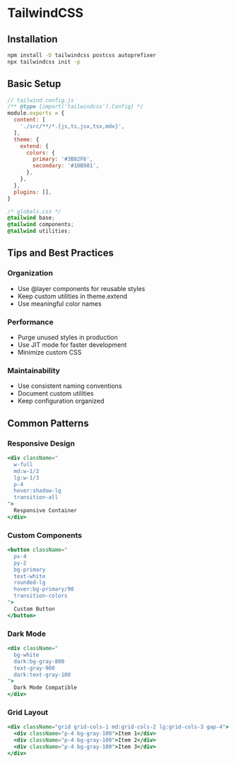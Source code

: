 # TailwindCSS

## Installation

```bash
npm install -D tailwindcss postcss autoprefixer
npx tailwindcss init -p
```

## Basic Setup

```javascript
// tailwind.config.js
/** @type {import('tailwindcss').Config} */
module.exports = {
  content: [
    './src/**/*.{js,ts,jsx,tsx,mdx}',
  ],
  theme: {
    extend: {
      colors: {
        primary: '#3B82F6',
        secondary: '#10B981',
      },
    },
  },
  plugins: [],
}
```

```css
/* globals.css */
@tailwind base;
@tailwind components;
@tailwind utilities;
```

## Tips and Best Practices

### Organization
- Use @layer components for reusable styles
- Keep custom utilities in theme.extend
- Use meaningful color names

### Performance
- Purge unused styles in production
- Use JIT mode for faster development
- Minimize custom CSS

### Maintainability
- Use consistent naming conventions
- Document custom utilities
- Keep configuration organized

## Common Patterns

### Responsive Design
```jsx
<div className="
  w-full 
  md:w-1/2 
  lg:w-1/3
  p-4
  hover:shadow-lg
  transition-all
">
  Responsive Container
</div>
```

### Custom Components
```jsx
<button className="
  px-4 
  py-2 
  bg-primary 
  text-white 
  rounded-lg
  hover:bg-primary/90
  transition-colors
">
  Custom Button
</button>
```

### Dark Mode
```jsx
<div className="
  bg-white 
  dark:bg-gray-800
  text-gray-900
  dark:text-gray-100
">
  Dark Mode Compatible
</div>
```

### Grid Layout
```jsx
<div className="grid grid-cols-1 md:grid-cols-2 lg:grid-cols-3 gap-4">
  <div className="p-4 bg-gray-100">Item 1</div>
  <div className="p-4 bg-gray-100">Item 2</div>
  <div className="p-4 bg-gray-100">Item 3</div>
</div>
```